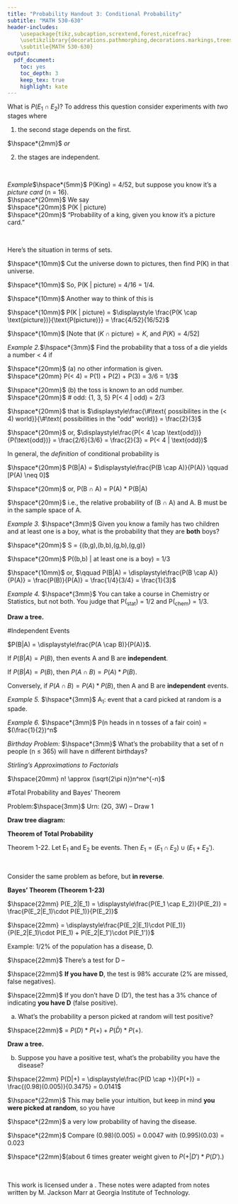 ```yaml
---
title: "Probability Handout 3: Conditional Probability"
subtitle: "MATH 530-630"
header-includes:
    \usepackage{tikz,subcaption,scrextend,forest,nicefrac}
    \usetikzlibrary{decorations.pathmorphing,decorations.markings,trees,positioning}
    \subtitle{MATH 530-630}
output: 
  pdf_document: 
    toc: yes
    toc_depth: 3
    keep_tex: true
    highlight: kate
---
```



What is $P(E_{1} \cap E_{2})$? To address this question consider experiments with _two_ stages where

(1) the second stage depends on the first.  

$\hspace*{2mm}$ _or_  

(2) the stages are independent.  

&nbsp;  

_Example_$\hspace*{5mm}$ P(King) = 4/52, but suppose you know it's a _picture card_ (n = 16).  
$\hspace*{20mm}$ We say  
$\hspace*{20mm}$ P(K | picture)  
$\hspace*{20mm}$ "Probability of a king, given you know it's a picture card."  

&nbsp;  

Here's the situation in terms of sets.  

\begin{figure}[!htb]
\centering
\resizebox{.4 \linewidth}{!}{
\def\smallcircle{(0,-1.5) circle (1.5cm)}
\def\midcircle{(0,-.5) circle (3cm)}
\def\bigcircle{(0,0) circle (4.5cm)}
\begin{tikzpicture}
\draw [thick] \smallcircle;
\draw [align=center] \smallcircle node {Kings \\ n = 4};
\draw [thick] \midcircle;
\draw [align=center] (0,1.2) node {Picture \\ n = 16};
\draw [thick] \bigcircle;
\draw [align=center] (0,3.5) node {Cards \\ n = 52};
\end{tikzpicture}
}
\end{figure}

$\hspace*{10mm}$ Cut the universe down to pictures, then find P(K) in that universe.

$\hspace*{10mm}$ So, P(K | picture) = 4/16 = 1/4.

$\hspace*{10mm}$ Another way to think of this is

$\hspace*{10mm}$ P(K | picture) = $\displaystyle \frac{P(K \cap \text{picture})}{\text{P(picture)}} = \frac{4/52}{16/52}$

$\hspace*{10mm}$ [Note that $(K \cap \text{picture}) = K$, and $P(K) = 4/52$]  

_Example 2._$\hspace*{3mm}$ Find the probability that a toss of a die yields a number < 4 if 

$\hspace*{20mm}$ (a) no other information is given.  
$\hspace*{20mm} P(< 4) = P(1) + P(2) + P(3) = 3/6 = 1/3$  

$\hspace*{20mm}$ (b) the toss is known to an odd number.  
$\hspace*{20mm}$ # odd: {1, 3, 5} P(< 4 | odd) = 2/3  

$\hspace*{20mm}$ that is $\displaystyle\frac{\#\text{ possibilites in the (< 4) world}}{\#\text{ possibilities in the "odd" world}} = \frac{2}{3}$  

$\hspace*{20mm}$ or, $\displaystyle\frac{P(< 4 \cap \text{odd})}{P(\text{odd})} = \frac{2/6}{3/6} = \frac{2}{3} = P(< 4 | \text{odd})$

In general, the *definition* of conditional probability is

$\hspace*{20mm}$ P(B|A) = $\displaystyle\frac{P(B \cap A)}{P(A)} \qquad [P(A) \neq 0]$

$\hspace*{20mm}$ or, P(B $\cap$ A) = P(A) * P(B|A)

$\hspace*{20mm}$ i.e., the relative probability of (B $\cap$ A) and A. B must be in the sample space of A.

_Example 3._ $\hspace*{3mm}$ Given you know a family has two children and at least one is a boy, what is the probability that they are **both** boys?

$\hspace*{20mm}$ S = {(b,g),(b,b),(g,b),(g,g)}

\begin{figure}[!htb]
\centering
\resizebox{.4 \linewidth}{!}{
\begin{tikzpicture}
\draw [thick] circle (4.5 cm);
\draw [decorate, decoration={snake, segment length=31mm, amplitude=5mm}, line width=1mm] (-3.1820,3.1820) -- (4.4829,0.3922);
\draw [thick] (-2.2,.5) circle (1.3cm) node {\Large (b,b)};
\draw [line width=.5mm, ->] (-4.5,-2.5) -- (-2.9,.5);
\draw (-4.7,-2.5) node {\Large B:};
\draw (2,3) node {\Large (g,g)};
\draw (-.8,-1.5) node {\Large (b,g)};
\draw (.8,-2.6) node {\Large (g,b)};
\draw [->, line width=.5mm] (5.5,-1.7) -- (2, -1.7);
\draw [align = left] (8,-1.9) node {\Large A: "At least one is a \\ \Large boy" world};
\end{tikzpicture}
}
\end{figure}

$\hspace*{20mm}$ P((b,b) | at least one is a boy) = 1/3

$\hspace*{10mm}$ or, $\qquad P(B|A) = \displaystyle\frac{P(B \cap A)}{P(A)} = \frac{P(B)}{P(A)} = \frac{1/4}{3/4} = \frac{1}{3}$

_Example 4._ $\hspace*{3mm}$ You can take a course in Chemistry or Statistics, but not both. You judge that P(\text{`A'}$_{\text{stat}}$) = 1/2 and P(\text{`A'}$_{\text{chem}}$) = 1/3.

\begin{addmargin}[2em]{0em}
You flip a coin to decide which to take. Assuming your judgement about your grade is correct, what is the probability you end up with an \text{`A'} in chemistry? Note that what you need to find here is P(`A' $\cap$ chem).

We know that

$P(\text{`A'} | \text{chem}) = 1/3 = \displaystyle\frac{P(\text{`A'} \cap \text{chem})}{P(\text{chem})} = \frac{P(\text{`A'} \cap \text{chem})}{1/2}.$

Then,

P(\text{`A'} $\cap$ chem) = 1/3 * 1/2 = 1/6.

Learn to draw a \textbf{tree diagram}. This will help you immensely in setting up problems.

P(\text{`A'} $\cap$ chem):

\vspace{2mm}

\newcounter{forestalias}
\forestset{
  probability tree/.style={
    for tree={
      grow=0,
      marble=black,
      s sep+=2.5mm,
      if n=1{
        before typesetting nodes={
          edge label/.wrap pgfmath arg={node [midway, below, font=\scriptsize, text=black] {##1}}{content()},
        },
      }{
        before typesetting nodes={
          edge label/.wrap pgfmath arg={node [midway, above, font=\scriptsize, text=black] {##1}}{content()},
        },
      },
      before packing={
        content={},
        typeset node,
      },
    },
    before drawing tree={
      for tree={
        if n children=0{
          TeX={\stepcounter{forestalias}},
          alias={n\theforestalias}
        }{}
      }
    }
  },
  marble/.style={circle, minimum width=2.5pt, fill=black, draw=#1, inner sep=0pt},
  make descendant marble/.style={
    edge=#1,
    delay n={int(level())}{
      for descendants={
        if n children=0{
          append={[, grow=0, marble=#1, no edge, l+=-10mm]}
        }{},
      },
    },
  },
}
\resizebox{.5\linewidth}{!}{
\begin{forest}
  probability tree,
  [, name=t0 
        [\nicefrac{1}{2}
                [\nicefrac{1}{2}][\nicefrac{1}{2}]
        ]
        [\nicefrac{1}{2}, name=t1 
                [\nicefrac{2}{3}][\nicefrac{1}{3}, name=t2]
        ]
  ]
\node (l1) at (n1) [label={[label distance=2.5mm, inner sep=0pt, , font=\scriptsize]right:$\bar{\text{`A'}}$}] {};
\node (l2) at (n2) [label={[label distance=2.5mm, inner sep=0pt, , font=\scriptsize]right:$\text{`A'}$}] {};
\node (l3) at (n3) [label={[label distance=2.5mm, inner sep=0pt, , font=\scriptsize]right:$\bar{\text{`A'}}$}] {};
\node (l4) at (n4) [label={[label distance=2.5mm, inner sep=0pt, , font=\scriptsize]right:$\text{`A'}$}] {};
\draw (0,1) node {\footnotesize Chem.};
\draw (0,-1) node {\footnotesize Stat.};
\draw (3.5,.8) node {\scriptsize $\frac{1}{2}*\frac{1}{3}=\frac{1}{6}$};
\end{forest}
}
\vspace{4mm}

Now, let's reverse the problem and ask:  Given an \text{`A'} was earned in a class, what is the probability that chemistry was taken?

\end{addmargin}

**Draw a tree.**

\begin{addmargin}[2em]{0em}

\usecounter{forestalias}
\forestset{
  probability tree/.style={
    for tree={
      grow=0,
      marble=black,
      s sep+=2.5mm,
      if n=1{
        before typesetting nodes={
          edge label/.wrap pgfmath arg={node [midway, below, font=\scriptsize, text=black] {##1}}{content()},
        },
      }{
        before typesetting nodes={
          edge label/.wrap pgfmath arg={node [midway, above, font=\scriptsize, text=black] {##1}}{content()},
        },
      },
      before packing={
        content={},
        typeset node,
      },
    },
    before drawing tree={
      for tree={
        if n children=0{
          TeX={\stepcounter{forestalias}},
          alias={n\theforestalias}
        }{}
      }
    }
  },
  marble/.style={circle, minimum width=2.5pt, fill=black, draw=#1, inner sep=0pt},
  make descendant marble/.style={
    edge=#1,
    delay n={int(level())}{
      for descendants={
        if n children=0{
          append={[, grow=0, marble=#1, no edge, l+=-10mm]}
        }{},
      },
    },
  },
}
\resizebox{.4\linewidth}{!}{
\begin{forest}
  probability tree,
  [, name=t0 
        [\nicefrac{1}{2}
                [\nicefrac{1}{2}][\nicefrac{1}{2}]
        ]
        [\nicefrac{1}{2}, name=t1 
                [\nicefrac{2}{3}][\nicefrac{1}{3}, name=t2]
        ]
  ]
\node (l1) at (n1) [label={[label distance=2.5mm, inner sep=0pt, , font=\scriptsize]right:$\bar{\text{`A'}}$}] {};
\node (l2) at (n2) [label={[label distance=2.5mm, inner sep=0pt, , font=\scriptsize]right:$\text{`A'}$}] {};
\node (l3) at (n3) [label={[label distance=2.5mm, inner sep=0pt, , font=\scriptsize]right:$\bar{\text{`A'}}$}] {};
\node (l4) at (n4) [label={[label distance=2.5mm, inner sep=0pt, , font=\scriptsize]right:$\text{`A'}$}] {};
\draw (0,1) node {\footnotesize Chem.};
\draw (0,-1) node {\footnotesize Stat.};
\end{forest}
}

We want

P(chem | A) = $\displaystyle\frac{P(\text{chem} \cap A)}{P(A)}$

We know now that P(chem $\cap$ A) = ($\frac{1}{2}$)($\frac{1}{3}$).

What's P(A)? It's $(\frac{1}{2})(\frac{1}{3}) + (\frac{1}{2})(\frac{1}{2})$.

So, P(chem | A) = $\displaystyle\frac{\left(\frac{1}{2}\right)\left(\frac{1}{3}\right)}{\left(\frac{1}{2}\right)\left(\frac{1}{3}\right) + \left(\frac{1}{2}\right)\left(\frac{1}{2}\right)} = \frac{2}{5}$

\end{addmargin}

#Independent Events

$P(B|A) = \displaystyle\frac{P(A \cap B)}{P(A)}$.

If $P(B|A) = P(B)$, then events A and B are **independent**.

If $P(B|A) = P(B)$, then $P(A \cap B) = P(A) * P(B)$.

Conversely, if $P(A \cap B) = P(A) * P(B)$, then A and B are **independent** events.

_Example 5._ $\hspace*{3mm}$ A$_1$: event that a card picked at random is a spade.

\begin{addmargin}[22mm]{0mm}

A$_2$: a card picked at random is a Q.

Are A$_1$ and A$_2$ independent?

$P(A_1) = 1/4, \quad P(A_2) = 1/13$

$P(A_1 \cap A_2) = 1/52 = P(Q\spadesuit) = (1/4)(1/13$

\vspace{3mm}
In general if $A_1, A_2, A_3, ..., A_n$ are mutually independent events, then

$P(A_1 \cap A_2 \cap A_3 \cap ... \cap A_n) = P(A_1)P(A_2)P(A_3) ... P(A_n)$
\end{addmargin}

_Example 6._ $\hspace*{3mm}$ P(n heads in n tosses of a fair coin) = $(\frac{1}{2})^n$

_Birthday Problem:_ $\hspace*{3mm}$ What's the probability that a set of n people (n $\leq$ 365) will have n different birthdays?

\begin{addmargin}[22mm]{0mm}
P(all different)

$= \displaystyle \left(\frac{365}{365}\right)\left(\frac{364}{365}\right)\left(\frac{363}{365}\right)...\left(\frac{365 - n + 1}{365^n}\right) = \left(\frac{365!}{(365-n)!(365^n)}\right)$

1 - P(all different) = P(at least 2 have the same birthday)

For n = 23 people \qquad 1 - P(different) > 1/2! (0.507)

For n = 50 people \qquad 1 - P(different) = 0.97
\end{addmargin}

\vspace{3mm}
_Stirling's Approximations to Factorials_

$\hspace{20mm} n! \approx (\sqrt{2\pi n})n^ne^{-n}$

\vspace{5mm}
#Total Probability and Bayes' Theorem

Problem:$\hspace{3mm}$ Urn: (2G, 3W) -- Draw 1
\begin{addmargin}[22mm]{0mm}
If G, Draw a card from an ordinary deck (n = 52).

If W, Draw from only the picture cards (n = 16).

Find P(K).
\end{addmargin}

**Draw tree diagram:**

\begin{addmargin}[22mm]{0mm}
\usecounter{forestalias}
\forestset{
  probability tree/.style={
    for tree={
      grow=0,
      marble=black,
      s sep+=2.5mm,
      if n=1{
        before typesetting nodes={
          edge label/.wrap pgfmath arg={node [above,font=\scriptsize, text=black] {##1}}{content()},
        },
      }{
        before typesetting nodes={
          edge label/.wrap pgfmath arg={node [below,font=\scriptsize, text=black] {##1}}{content()},
        },
      },
      before packing={
        content={},
        typeset node,
      },
    },
    before drawing tree={
      for tree={
        if n children=0{
          TeX={\stepcounter{forestalias}},
          alias={n\theforestalias}
        }{}
      }
    }
  },
  marble/.style={circle, minimum width=2.5pt, fill=black, draw=#1, inner sep=0pt},
  make descendant marble/.style={
    edge=#1,
    delay n={int(level())}{
      for descendants={
        if n children=0{
          append={[, grow=0, marble=#1, no edge, l+=-10mm]}
        }{},
      },
    },
  },
}
\resizebox{.9\linewidth}{!}{
\begin{forest}
  probability tree,
  [, name=t0 
        [
                [\tiny P(K|W)][]
        ]
        [
                [][\tiny P(K|G)]
        ]
  ]
\node (l1) at (n1) [label={[label distance=2.5mm, inner sep=0pt, , font=\scriptsize]right:$K'$}] {};
\node (l2) at (n2) [label={[label distance=2.5mm, inner sep=0pt, , font=\scriptsize]right:$K$}] {};
\node (l3) at (n3) [label={[label distance=2.5mm, inner sep=0pt, , font=\scriptsize]right:$K'$}] {};
\node (l4) at (n4) [label={[label distance=2.5mm, inner sep=0pt, , font=\scriptsize]right:$K$}] {};
\draw (-.5,1) node {\scriptsize All cards P(K$\cap$G)};
\draw (-.5,-1) node {\scriptsize Pictures P(K$\cap$W)};
\draw [<->, line width = .2mm] (0,0.4) -- (1,1);
\draw [<->, line width = .2mm] (0,-0.4) -- (1,-1);
\draw (4,1) node {\tiny P(K) = 4/52 = 1/13};
\draw (4,-1) node {\tiny P(K) = 1/4};
\draw (1.1,.2) node {\tiny P(G) = 2/5};
\draw (1.1,-.2) node {\tiny P(W) = 3/5};
\draw (.6,.55) node {\tiny G};
\draw (.6,-.55) node {\tiny W};
\end{forest}
}

\vspace{3mm}
K: King

K$'$: no King

P(G) = 2/5,\quad P(W) = 3/5

$P(K|G) = \displaystyle\frac{P(G \cap K)}{P(G)} = \frac{(2/5)(1/13)}{(2/5)} = 1/13$

$P(K|W) = \displaystyle\frac{P(W \cap K)}{P(W)} = \frac{(3/5)(1/4)}{(3/5)} = 1/4$

So, $P(K) = P(G \cap K) + P(W \cap K)$.

These are the \textbf{two mutually exclusive ways} to get a King. Note that

$P(G \cap K) = P(K|G) * P(G)$ and

$P(W \cap K) = P(K|W) * P(W)$

So, $P(K) = P(K|G) * P(G) + P(K|W) * P(W)$.

This is called the \textbf{Total Probability}

= (2/5)(1/13) + (3/5)(1/4) = $\frac{47}{260} \approx$ 0.181.

P(K) is a \textbf{weighted average} of P(K|G) and P(K|W).

\end{addmargin}
\pagebreak

**Theorem of Total Probability**

Theorem 1-22. Let E$_1$ and E$_2$ be events. Then $E_1 = (E_1 \cap E_2) \cup (E_1 + E_2')$.

&nbsp;

\begin{figure}[!htb]
\centering
\resizebox{.4 \linewidth}{!}{
\begin{tikzpicture}
\draw [thick] (-1,0) circle (2cm);
\draw [thick] (1,0) circle (2cm);
\draw (-1.9,0.3) node {$x \in E_1$};
\draw [line width = .3mm,->] (.7,-3) -- (0,0); 
\draw (.7,-3.3) node {$x \in E_1 \cap E_2$};
\draw (-1,2.3) node {$E_1$};
\draw (1,2.3) node {$E_2$};
\end{tikzpicture}
}
\end{figure}

\begin{addmargin}[22mm]{0mm}

\vspace{3mm}
If $x \in E_1$, then $x \in (E_1 \cap E_2)$ or $x \in E_1$ and $x \notin E_2 \quad [x \in E'_2]$

$\Rightarrow (E_1 \cap E_2)$ and $(E_1 \cap E'_2)$ are mutually exclusive.

So, $P(E_1) = P(E_1 \cap E_2) + P(E_1 \cap E'_2)$

From the definition of conditional probability,

$P(E_1) = P(E_1|E_2)P(E_2) + P(E_1|E'_2)P(E'_2)$.

Thus, P(E$_1$) is a weighted average of P(E$_1$|E$_2$) and P(E$_1$|E$'_2$).
\end{addmargin}

\vspace{2mm}
Consider the same problem as before, but **in reverse**.

\begin{addmargin}[22mm]{0mm}
Urn: (2G, 3W) -- Draw 1

If G, Draw a card from a fair deck.

If W, Draw from only the picture cards.

Suppose you only know a K was drawn, what's the probability a green ball was selected?

This is a problem of `working backwards to \textbf{causes}.' You know the outcome, but what were the initial conditions?

\vspace*{3mm}
\usecounter{forestalias}
\forestset{
  probability tree/.style={
    for tree={
      grow=0,
      marble=black,
      s sep+=2.5mm,
      if n=1{
        before typesetting nodes={
          edge label/.wrap pgfmath arg={node [above,font=\scriptsize, text=black] {##1}}{content()},
        },
      }{
        before typesetting nodes={
          edge label/.wrap pgfmath arg={node [below,font=\scriptsize, text=black] {##1}}{content()},
        },
      },
      before packing={
        content={},
        typeset node,
      },
    },
    before drawing tree={
      for tree={
        if n children=0{
          TeX={\stepcounter{forestalias}},
          alias={n\theforestalias}
        }{}
      }
    }
  },
  marble/.style={circle, minimum width=2.5pt, fill=black, draw=#1, inner sep=0pt},
  make descendant marble/.style={
    edge=#1,
    delay n={int(level())}{
      for descendants={
        if n children=0{
          append={[, grow=0, marble=#1, no edge, l+=-10mm]}
        }{},
      },
    },
  },
}
\resizebox{.9\linewidth}{!}{
\begin{forest}
  probability tree,
  [, name=t0 
        [
                [\tiny P(K|W)][]
        ]
        [
                [][\tiny P(K|G)]
        ]
  ]
\node (l1) at (n1) [label={[label distance=2.5mm, inner sep=0pt, , font=\scriptsize]right:$K'$}] {};
\node (l2) at (n2) [label={[label distance=2.5mm, inner sep=0pt, , font=\scriptsize]right:$K$}] {};
\node (l3) at (n3) [label={[label distance=2.5mm, inner sep=0pt, , font=\scriptsize]right:$K'$}] {};
\node (l4) at (n4) [label={[label distance=2.5mm, inner sep=0pt, , font=\scriptsize]right:$K$}] {};
\draw (-.5,1) node {\scriptsize All cards P(K$\cap$G)};
\draw (-.5,-1) node {\scriptsize Pictures P(K$\cap$W)};
\draw [<->, line width = .2mm] (0,0.4) -- (1,1);
\draw [<->, line width = .2mm] (0,-0.4) -- (1,-1);
\draw (4,1) node {\tiny P(K) = 4/52 = 1/13};
\draw (4,-1) node {\tiny P(K) = 1/4};
\draw (1.1,.2) node {\tiny P(G) = 2/5};
\draw (1.1,-.2) node {\tiny P(W) = 3/5};
\draw (.6,.55) node {\tiny G};
\draw (.6,-.55) node {\tiny W};
\end{forest}
}

\vspace*{3mm}
Earlier we were interested in P(K), now we want to know P(G|K).

$P(G|K) = \displaystyle\frac{P(K \cap G)}{P(K)} = \frac{(1/13)(2/5)}{(2/5)(1/13)+(3/5)(1/4)} = 8/47$

Note that $P(K \cap G) = P(K|G)*P(G)$, so

$P(G|K) = \displaystyle\frac{P(K|G)*P(G)}{P(K)} = \frac{(1/13)(2/5)}{(2/5)(1/13)+(3/5)(1/4)} = 8/47$ as before.

\end{addmargin}

**Bayes' Theorem (Theorem 1-23)**

$\hspace{22mm} P(E_2|E_1) = \displaystyle\frac{P(E_1 \cap E_2)}{P(E_2)} = \frac{P(E_2|E_1)\cdot P(E_1)}{P(E_2)}$

$\hspace{22mm} = \displaystyle\frac{P(E_2|E_1)\cdot P(E_1)}{P(E_2|E_1)\cdot P(E_1) + P(E_2|E_1')\cdot P(E_1')}$

\vspace*{3mm}
Example:\hspace{3mm} 1/2% of the population has a disease, D.

$\hspace{22mm}$ There's a test for D --

$\hspace{22mm}$ **If you have D**, the test is 98% accurate (2% are missed, false negatives).

$\hspace{22mm}$ If you don't have D (D$'$), the test has a 3% chance of indicating **you have D** (false positive).

a) What's the probability a person picked at random will test positive?

$\hspace{22mm}$ = $P(D)*P(+) + P(\bar{D})*P(+)$.

**Draw a tree.**

\begin{addmargin}[22mm]{0em}

\usecounter{forestalias}
\forestset{
  probability tree/.style={
    for tree={
      grow=0,
      marble=black,
      s sep+=2.5mm,
      if n=1{
        before typesetting nodes={
          edge label/.wrap pgfmath arg={node [pos=0, below, font=\scriptsize, text=black] {##1}}{content()},
        },
      }{
        before typesetting nodes={
          edge label/.wrap pgfmath arg={node [pos=0,above, font=\scriptsize, text=black] {##1}}{content()},
        },
      },
      before packing={
        content={},
        typeset node,
      },
    },
    before drawing tree={
      for tree={
        if n children=0{
          TeX={\stepcounter{forestalias}},
          alias={n\theforestalias}
        }{}
      }
    }
  },
  marble/.style={circle, minimum width=2.5pt, fill=black, draw=#1, inner sep=0pt},
  make descendant marble/.style={
    edge=#1,
    delay n={int(level())}{
      for descendants={
        if n children=0{
          append={[, grow=0, marble=#1, no edge, l+=-10mm]}
        }{},
      },
    },
  },
}
\resizebox{.5\linewidth}{!}{
\begin{forest}
  probability tree,
  [, name=t0 
        [\tiny 0.995
                [0.03][]
        ]
        [\tiny 0.005, name=t1 
                [][\tiny 0.98, name=t2]
        ]
  ]
\node (l1) at (n1) [label={[label distance=2.5mm, inner sep=0pt, , font=\tiny]right:+}] {};
\node (l4) at (n4) [label={[label distance=2.5mm, inner sep=0pt, , font=\tiny]right:+}] {};
\draw (0,.7) node {\tiny D};
\draw (0,-.7) node {\tiny D$'$};
\draw (1,-1.3) node {\tiny Test};
\draw (1,1.3) node {\tiny Test};
\end{forest}
}

\vspace*{3mm}

Total probability of positive test

= $P(D \cap +) + P(D' \cap +)$

= $P(+|D) * P(D) + P(+|D') * P(D')$

= (0.98)(0.005) + (0.995)(0.03)

= \textbf{0.03475} = P(+) \textbf{total}.
\end{addmargin}

b) Suppose you have a positive test, what's the probability you have the disease?

$\hspace{22mm} P(D|+) = \displaystyle\frac{P(D \cap +)}{P(+)} = \frac{(0.98)(0.005)}{0.3475} = 0.0141$

$\hspace*{22mm}$ This may belie your intuition, but keep in mind **you were picked at random**, so you have 

$\hspace*{22mm}$ a very low probability of having the disease.

$\hspace*{22mm}$ Compare (0.98)(0.005) = 0.0047 with (0.995)(0.03) = 0.023  

$\hspace*{22mm}$(about 6 times greater weight given to $P(+|D')*P(D')$.)

\vfill
------------------------------------------------

\includegraphics{cc.png}  
This work is licensed under a \href{http://creativecommons.org/licenses/by/4.0/}{Creative Commons Attribution 4.0 International License}. These notes were adapted from notes written by M. Jackson Marr at Georgia Institute of Technology.